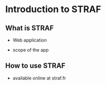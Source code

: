 # Introduction to STRAF {#intro}

## What is STRAF

* Web application

* scope of the app

## How to use STRAF

* available online at straf.fr
